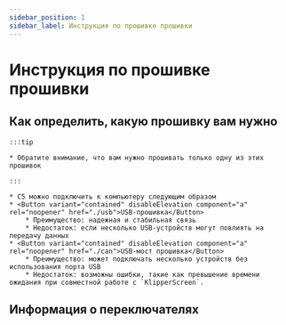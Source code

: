 ```yaml
---
sidebar_position: 1
sidebar_label: Инструкция по прошивке прошивки
---
```








# Инструкция по прошивке прошивки

    
## Как определить, какую прошивку вам нужно

    :::tip

    * Обратите внимание, что вам нужно прошивать только одну из этих прошивок

    :::
    
    * C5 можно подключить к компьютеру следующим образом
    * <Button variant="contained" disableElevation component="a" rel="noopener" href="./usb">USB-прошивка</Button>
        * Преимущество: надежная и стабильная связь
        * Недостаток: если несколько USB-устройств могут повлиять на передачу данных
    * <Button variant="contained" disableElevation component="a" rel="noopener" href="./can">USB-мост прошивка</Button>
        * Преимущество: может подключать несколько устройств без использования порта USB
        * Недостаток: возможны ошибки, такие как превышение времени ожидания при совместной работе с `KlipperScreen`.

## Информация о переключателях
